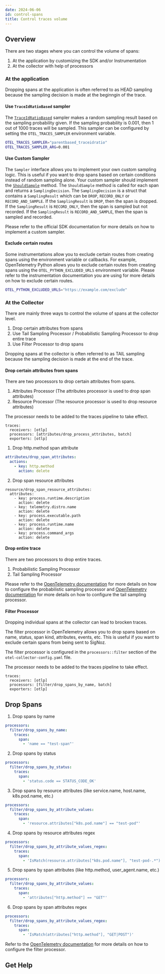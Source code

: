 ```yaml
---
date: 2024-06-06
id: control-spans
title: Control traces volume
---
```



## Overview

There are two stages where you can control the volume of spans:

1. At the application by customizing the SDK and/or Instrumentation
2. At the collector with help of processors

### At the application

Dropping spans at the application is often referred to as HEAD sampling because the sampling decision is made at the beginngin of the trace.

#### Use `TraceIdRatioBased` sampler

The [`TraceIdRatioBased`](https://github.com/open-telemetry/opentelemetry-specification/blob/9758cdddee20c699b620aac1d7f777ccd490f252/specification/trace/sdk.md#traceidratiobased) sampler makes a random sampling result based on the sampling probability given. If the sampling probability is 0.001, then 1 out of 1000 traces will be sampled. This sampler can be configured by setting the `OTEL_TRACES_SAMPLER` environment variable.

```bash
OTEL_TRACES_SAMPLER="parentbased_traceidratio"
OTEL_TRACES_SAMPLER_ARG=0.001
```

#### Use Custom Sampler

The `Sampler` interface allows you to implement your own custom sampling logic. This is useful if you want to drop spans based on certain conditions instead of random sampling alone. Your custom sampler should implement the [`ShouldSample`](https://github.com/open-telemetry/opentelemetry-specification/blob/9758cdddee20c699b620aac1d7f777ccd490f252/specification/trace/sdk.md#shouldsample) method. The `ShouldSample` method is called for each span and returns a `SamplingDecision`. The `SamplingDecision` is a struct that contains a `SamplingResult` which can be `DROP`, `RECORD_ONLY` or `RECORD_AND_SAMPLE`. If the `SamplingResult` is `DROP`, then the span is dropped. If the `SamplingResult` is `RECORD_ONLY`, then the span is sampled but not recorded. If the `SamplingResult` is `RECORD_AND_SAMPLE`, then the span is sampled and recorded.

Please refer to the official SDK documentation for more details on how to implement a custom sampler.

#### Exclude certain routes

Some instrumentations allow you to exclude certain routes from creating spans using the environment variable or callbacks. For example, OpenTelemetry Python allows you to exclude certain routes from creating spans using the `OTEL_PYTHON_EXCLUDED_URLS` environment variable. Please refer to the instrumentation documentation you are using for more details on how to exclude certain routes.

```bash
OTEL_PYTHON_EXCLUDED_URLS="https://example.com/exclude"
```

### At the Collector

There are mainly three ways to control the volume of spans at the collector level.

1. Drop certain attributes from spans
2. Use Tail Sampling Processor / Probabilistic Sampling Processor to drop entire trace
3. Use Filter Processor to drop spans

Dropping spans at the collector is often referred to as TAIL sampling because the sampling decision is made at the end of the trace. 

#### Drop certain attributes from spans

There are two processors to drop certain attributes from spans.

1. Attributes Processor (The attributes processor is used to drop span attributes)
2. Resource Processor (The resource processor is used to drop resource attributes)

<Admonition>

The processor needs to be added to the traces pipeline to take effect. 
```
traces:
  receivers: [otlp]
  processors: [attributes/drop_process_attributes, batch]
  exporters: [otlp]
```

</Admonition>

1. Drop http.method span attribute

```yaml
attributes/drop_span_attributes:
  actions:
    - key: http.method
      action: delete
```

2. Drop span resource attributes

```
resource/drop_span_resource_attributes:
  attributes:
    - key: process.runtime.description
      action: delete
    - key: telemetry.distro.name
      action: delete
    - key: process.executable.path
      action: delete
    - key: process.runtime.name
      action: delete
    - key: process.command_args
      action: delete
```


#### Drop entire trace

There are two processors to drop entire traces.

1. Probabilistic Sampling Processor
2. Tail Sampling Processor

Please refer to the [OpenTelemetry documentation](https://github.com/open-telemetry/opentelemetry-collector-contrib/tree/main/processor/probabilisticsamplerprocessor) for more details on how to configure the probabilistic sampling processor and [OpenTelemetry documentation](https://github.com/open-telemetry/opentelemetry-collector-contrib/tree/main/processor/tailsamplingprocessor) for more details on how to configure the tail sampling processor.


#### Filter Processor

<Admonition>
Dropping individual spans at the collector can lead to brocken traces.
</Admonition>

The filter processor in OpenTelemetry allows you to drop spans based on name, status, span kind, attributes, events, etc. This is useful if you want to exclude certain spans from being sent to SigNoz.

The filter processor is configured in the `processors::filter` section of the `otel-collector-config.yaml` file.

<Admonition>

The processor needs to be added to the traces pipeline to take effect. 
```
traces:
  receivers: [otlp]
  processors: [filter/drop_spans_by_name, batch]
  exporters: [otlp]
```
</Admonition>

## Drop Spans

1. Drop spans by name

```yaml
processors:
  filter/drop_spans_by_name:
    traces:
      span:
        - 'name == "test-span"'
```

2. Drop spans by status

```yaml
processors:
  filter/drop_spans_by_status:
    traces:
      span:
        - 'status.code == STATUS_CODE_OK'
```

3. Drop spans by resource attributes (like service.name, host.name, k8s.pod.name, etc.)

```yaml
processors:
  filter/drop_spans_by_attribute_values:
    traces:
      span:
        - 'resource.attributes["k8s.pod.name"] == "test-pod"'
```

4. Drop spans by resource attributes regex

```yaml
processors:
  filter/drop_spans_by_attribute_values_regex:
    traces:
      span:
        - 'IsMatch(resource.attributes["k8s.pod.name"], "test-pod-.*")'
```

5. Drop spans by span attributes (like http.method, user_agent.name, etc.)

```yaml
processors:
  filter/drop_spans_by_attribute_values:
    traces:
      span:
        - 'attributes["http.method"] == "GET"'
```

6. Drop spans by span attributes regex

```yaml
processors:
  filter/drop_spans_by_attribute_values_regex:
    traces:
      span:
        - 'IsMatch(attributes["http.method"], "GET|POST")'
```

Refer to the [OpenTelemetry documentation](https://github.com/open-telemetry/opentelemetry-collector-contrib/tree/main/processor/filterprocessor) for more details on how to configure the filter processor.

## Get Help

<GetHelp />
